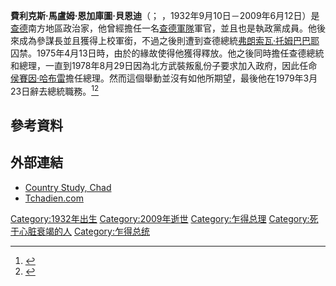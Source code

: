 {{Infobox President
| name          = 費利克斯·馬盧姆
| native_name   = Félix Malloum Ngakoutou Bey-Ndi
| image         =
| order         = 第2任[[查德總統|查德總統]]
| primeminister = 
| vicepresident = 
| term_start    = 1975年4月15日
| term_end      = 1979年3月23日
| predecessor   = [[諾埃爾·米拉勞·奧丁加爾|諾埃爾·米拉勞·奧丁加爾]]
| successor     = [[古庫尼·韋戴|古庫尼·韋戴]]
| birth_date    = 1932年9月10日
| birth_place   = {{Flagicon image|Flag of France (1794–1815, 1830–1958).svg
}} {{tsl|en|French Chad|法屬查德}}[[薩爾_(查德)|薩爾]]
| death_date    = {{dda|2009|06|12|1932|09|10}}
| death_place   = {{FRA}}[[巴黎|巴黎]]
| spouse        = 
| party         = 
| religion      = 
<!--Military service-->
|nickname     = 
|allegiance   = [[File:Flag_of_France.svg|22px]] [[法兰西第四共和國|法兰西第四共和國]]<br>{{CHA}}
|branch       = [[法國陸軍|法國陸軍]]<br>{{tsl|en|Chadian ground forces|查德地面部隊}}
|serviceyears = 1951 - 1960年（法國）<br>1960 - 1979年（查德）
|rank         = [[准將|准將]]
|unit         =
|commands     =
|battles      = [[第一次印度支那戰爭|第一次印度支那戰爭]]
|awards       = 
}}

'''費利克斯·馬盧姆·恩加庫圖·貝恩迪'''（{{Lang-fr|Félix Malloum Ngakoutou Bey-Ndi}}；{{lang-ar|فليكس معلوم}} ''{{transl|ar|DIN|Filiks Mʿalūm}}''，1932年9月10日－2009年6月12日）是[[查德|查德]]南方地區政治家，他曾經擔任一名[[查德軍事|查德軍隊]]軍官，並且也是執政黨{{Link-en|查德進步黨|Chadian Progressive Party}}成員。他後來成為參謀長並且獲得上校軍銜，不過之後則遭到查德總統[[弗朗索瓦·托姆巴巴耶|弗朗索瓦·托姆巴巴耶]]囚禁。1975年4月13日時，由於{{Link-en|1975年查德政變|Chadian coup of 1975|政變成功}}的緣故使得他獲得釋放。他之後同時擔任查德總統和總理，一直到1978年8月29日因為北方武裝叛亂份子要求加入政府，因此任命[[侯賽因·哈布雷|侯賽因·哈布雷]]擔任總理。然而這個舉動並沒有如他所期望，最後他在1979年3月23日辭去總統職務。<ref>{{cite book|last1=M. Lentz|first1=Harris|title=Heads of States and Governments Since 1945|date=2014-02-04|publisher=Routledge|isbn=9781134264902|pages=155–156|url=https://books.google.com/books?id=D6HKAgAAQBAJ&pg=PA156&lpg=PA156&dq=Goukouni+Oueddei+born&source=bl&ots=YzraTTgGzS&sig=00EMn9t6Til1njNqvb7bNAY-Fnc&hl=en&sa=X&redir_esc=y#v=onepage&q&f=false}}</ref><ref>{{cite book|title=African countries and cultures : a concise illustrated dictionary|last=Hornburger|first=Jane|publisher=D. McKay Co|year=1981|isbn=0679205071|location=New York|url=https://archive.org/details/africancountries00horn}}</ref>

== 參考資料 ==
{{reflist|30em}}

== 外部連結 ==
*[http://www.countrystudies.us/chad/ Country Study, Chad] {{Wayback|url=http://www.countrystudies.us/chad/ |date=20210506121005 }}
*[http://www.tchadien.com/histoire.html Tchadien.com] {{Wayback|url=http://www.tchadien.com/histoire.html |date=20070928184554 }} {{fr icon}}

{{查德總統}}
{{Authority control}}

[[Category:1932年出生|Category:1932年出生]]
[[Category:2009年逝世|Category:2009年逝世]]
[[Category:乍得总理|Category:乍得总理]]
[[Category:死于心脏衰竭的人|Category:死于心脏衰竭的人]]
[[Category:乍得总统|Category:乍得总统]]